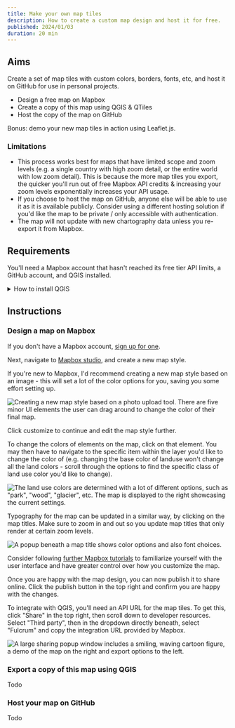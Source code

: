 ```yaml
---
title: Make your own map tiles
description: How to create a custom map design and host it for free.
published: 2024/01/03
duration: 20 min
---
```


## Aims

Create a set of map tiles with custom colors, borders, fonts, etc, and host it on GitHub for use in personal projects.

- Design a free map on Mapbox
- Create a copy of this map using QGIS & QTiles
- Host the copy of the map on GitHub

Bonus: demo your new map tiles in action using Leaflet.js.

### Limitations

- This process works best for maps that have limited scope and zoom levels (e.g. a single country with high zoom detail, or the entire world with low zoom detail). This is because the more map tiles you export, the quicker you'll run out of free Mapbox API credits & increasing your zoom levels exponentially increases your API usage.
- If you choose to host the map on GitHub, anyone else will be able to use it as it is available publicly. Consider using a different hosting solution if you'd like the map to be private / only accessible with authentication.
- The map will not update with new chartography data unless you re-export it from Mapbox.

## Requirements

You'll need a Mapbox account that hasn't reached its free tier API limits, a GitHub account, and QGIS installed.

<details>
<summary>How to install QGIS</summary>

1. Navigate to the [official QGIS homepage](https://qgis.org/en/site/).
1. Click the Download Now button
1. Select the appropriate download for your device (Windows, MacOS, Linux, etc)
1. Download and open the file, and follow any additional installation prompts

</details>

## Instructions

### Design a map on Mapbox

If you don't have a Mapbox account, [sign up for one](https://account.mapbox.com/auth/signup/).

Next, navigate to [Mapbox studio](https://studio.mapbox.com/), and create a new map style.

If you're new to Mapbox, I'd recommend creating a new map style based on an image - this will set a lot of the color options for you, saving you some effort setting up.

![Creating a new map style based on a photo upload tool. There are five minor UI elements the user can drag around to change the color of their final map.](/images/create-your-own-map/mapbox-style-with-image.webp)

Click customize to continue and edit the map style further.

To change the colors of elements on the map, click on that element. You may then have to navigate to the specific item within the layer you'd like to change the color of (e.g. changing the base color of landuse won't change all the land colors - scroll through the options to find the specific class of land use color you'd like to change).

![The land use colors are determined with a lot of different options, such as "park", "wood", "glacier", etc. The map is displayed to the right showcasing the current settings.](/images/create-your-own-map/adjust-land-use-colors.webp)

Typography for the map can be updated in a similar way, by clicking on the map titles. Make sure to zoom in and out so you update map titles that only render at certain zoom levels.

![A popup beneath a map title shows color options and also font choices.](/images/create-your-own-map/adjust-typography.webp)

Consider following [further Mapbox tutorials](https://docs.mapbox.com/help/how-to-videos/) to familiarize yourself with the user interface and have greater control over how you customize the map.

Once you are happy with the map design, you can now publish it to share online. Click the publish button in the top right and confirm you are happy with the changes.

To integrate with QGIS, you'll need an API URL for the map tiles. To get this, click "Share" in the top right, then scroll down to developer resources. Select "Third party", then in the dropdown directly beneath, select "Fulcrum" and copy the integration URL provided by Mapbox.

![A large sharing popup window includes a smiling, waving cartoon figure, a demo of the map on the right and export options to the left.](/images/create-your-own-map/mapbox-export.webp)

### Export a copy of this map using QGIS

Todo

### Host your map on GitHub

Todo
